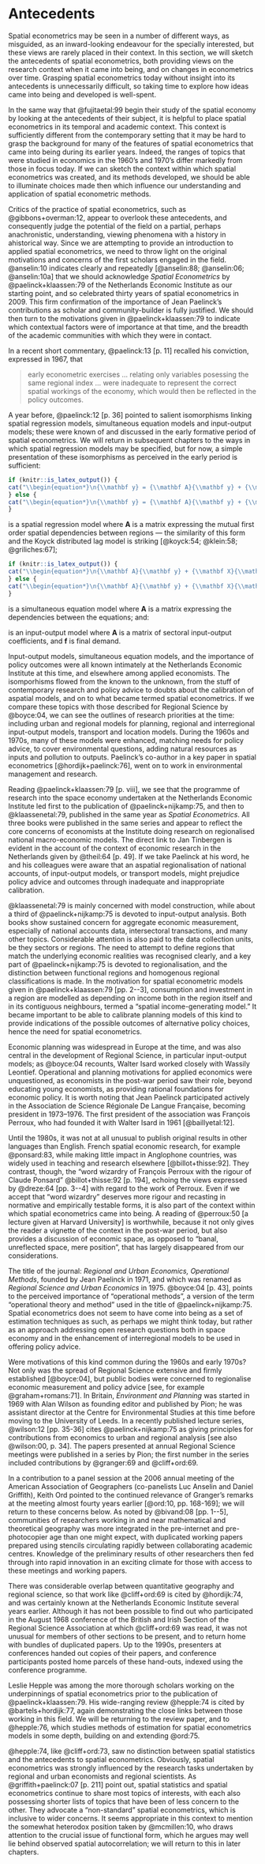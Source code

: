 # Antecedents {#sec-why-antecedents}

Spatial econometrics may be seen in a number of different ways, as misguided,
as an inward-looking endeavour for the specially interested, but these views 
are rarely placed in their context. In this section, we will
sketch the antecedents of spatial econometrics, both providing views
on the research context when it came into being, and on changes in
econometrics over time. Grasping spatial econometrics today without
insight into its antecedents is unnecessarily difficult, so taking time
to explore how ideas came into being and developed is well-spent. 
  \index{spatial econometrics!history of}

In the same way that @fujitaetal:99 begin their study of the
spatial economy by looking at the antecedents of their subject, it
is helpful to place spatial econometrics in its temporal and academic
context. This context is sufficiently different from the contemporary
setting that it may be hard to grasp the background for many of the
features of spatial econometrics that came into being during its earlier
years. Indeed, the ranges of topics that were studied in economics in
the 1960's and 1970's differ markedly from those in focus today. If we
can sketch the context within which spatial econometrics was created,
and its methods developed, we should be able to illuminate choices
made then which influence our understanding and application of spatial
econometric methods.
  \index{spatial econometrics}
  \index{space economy}

Critics of the practice of spatial econometrics, such as
@gibbons+overman:12, appear to overlook these antecedents, and
consequently judge the potential of the field on a partial, perhaps
anachronistic, understanding, viewing phenomena with a history in
ahistorical way. Since we are attempting to provide an introduction to
applied spatial econometrics, we need to throw light on the original
motivations and concerns of the first scholars engaged in the field.
@anselin:10 indicates clearly and repeatedly [@anselin:88;
@anselin:06; @anselin:10a] that we should acknowledge *Spatial
Econometrics* by @paelinck+klaassen:79 of the Netherlands Economic
Institute as our starting point, and so celebrated thirty years of
spatial econometrics in 2009. This firm confirmation of the importance
of Jean Paelinck's contributions as scholar and community-builder
is fully justified. We should then turn to the motivations given in
@paelinck+klaassen:79 to indicate which contextual factors were
of importance at that time, and the breadth of the academic communities
with which they were in contact.
  \index{spatial econometrics!history of}

In a recent short commentary, @paelinck:13 [p. 11] recalled his
conviction, expressed in 1967, that 

> early econometric exercises ...
relating only variables posessing the same regional index ... were
inadequate to represent the correct spatial workings of the economy,
which would then be reflected in the policy outcomes. 

A year before,
@paelinck:12 [p. 36] pointed to salient isomorphisms linking
spatial regression models, simultaneous equation models and input-output
models; these were known of and discussed in the early formative period
of spatial econometrics. We will return in subsequent chapters to the
ways in which spatial regression models may be specified, but for now,
a simple presentation of these isomorphisms as perceived in the early
period is sufficient:
  \index{spatial econometrics!history of}

```r
if (knitr::is_latex_output()) {
cat("\\begin{equation*}\n{\\mathbf y} = {\\mathbf A}{\\mathbf y} + {\\mathbf X}{\\mathbf b} + \\mbfvarepsilon\n\\end{equation*}\n")
} else {
cat("\\begin{equation*}\n{\\mathbf y} = {\\mathbf A}{\\mathbf y} + {\\mathbf X}{\\mathbf b} + {\\mathbf \\varepsilon}\\end{equation*}\n")
}
```
\noindent
is a spatial regression model where ${\mathbf A}$ is a matrix expressing
the mutual first order spatial dependencies between regions --- the
similarity of this form and the Koyck distributed lag model is striking
[@koyck:54; @klein:58; @griliches:67];
  \index{spatial regression model}
  \index{distributed lag model}

```r
if (knitr::is_latex_output()) {
cat("\\begin{equation*}\n{\\mathbf A}{\\mathbf y} + {\\mathbf X}{\\mathbf b} = \\mbfvarepsilon\n\\end{equation*}\n")
} else {
cat("\\begin{equation*}\n{\\mathbf A}{\\mathbf y} + {\\mathbf X}{\\mathbf b} = {\\mathbf \\varepsilon}\n\\end{equation*}\n")
}
```
\noindent
is a simultaneous equation model where ${\mathbf A}$ is a matrix expressing the dependencies between the equations; and:
  \index{simultaneous equation model}

\begin{equation*}
{\mathbf y} = {\mathbf A}{\mathbf y} + {\mathbf f}
\end{equation*}
\noindent
is an input-output model where ${\mathbf A}$ is a matrix of sectoral 
input-output coefficients, and ${\mathbf f}$ is final demand.
  \index{input-output model}

Input-output models, simultaneous equation models, and the importance of
policy outcomes were all known intimately at the Netherlands Economic
Institute at this time, and elsewhere among applied economists. The
isomporhisms flowed from the known to the unknown, from the stuff of
contemporary research and policy advice to doubts about the calibration
of aspatial models, and on to what became termed spatial econometrics. If
we compare these topics with those described for Regional Science by
@boyce:04, we can see the outlines of research priorities at the
time: including urban and regional models for planning, regional and
interregional input-output models, transport and location models. During
the 1960s and 1970s, many of these models were enhanced, matching needs
for policy advice, to cover environmental questions, adding natural
resources as inputs and pollution to outputs. Paelinck's co-author in a
key paper in spatial econometrics [@hordijk+paelinck:76], went on
to work in environmental management and research.
  \index{Regional Science}
  \index{spatial econometrics!history of}

Reading @paelinck+klaassen:79 [p. viii], we see that the programme
of research into the space economy undertaken at the Netherlands Economic
Institute led first to the publication of @paelinck+nijkamp:75,
and then to @klaassenetal:79, published in the same year as
*Spatial Econometrics*. All three books were published in the
same series and appear to reflect the core concerns of economists at
the Institute doing research on regionalised national macro-economic
models. The direct link to Jan Tinbergen is evident in the account
of the context of economic research in the Netherlands given by
@theil:64 [p. 49]. If we take Paelinck at his word, he and
his colleagues were aware that an aspatial regionalisation of national
accounts, of input-output models, or transport models, might prejudice
policy advice and outcomes through inadequate and inappropriate
calibration.
  \index{Regional Science}
  \index{spatial econometrics!history of}

@klaassenetal:79 is mainly concerned with model construction, while
about a third of @paelinck+nijkamp:75 is devoted to input-output
analysis. Both books show sustained concern for aggregate economic measurement,
especially of national accounts data, intersectoral transactions, and many
other topics. Considerable attention is also paid to the data collection
units, be they sectors or regions.  The need to attempt to define regions
that match the underlying economic realities was recognised clearly, and
a key part of @paelinck+nijkamp:75 is devoted to regionalisation,
and the distinction between functional regions and homogenous regional
classifications is made. In the motivation for spatial econometric
models given in @paelinck+klaassen:79 [pp. 2--3], consumption
and investment in a region are modelled as depending on income both in
the region itself and in its contiguous neighbours, termed a "spatial
income-generating model." It became important to be able to calibrate
planning models of this kind to provide indications of the possible
outcomes of alternative policy choices, hence the need for spatial
econometrics.
  \index{Regional Science}
  \index{spatial econometrics!history of}
  \index{regionalisation}
  \index{functional region}

Economic planning was widespread in Europe at the time, and was also
central in the development of Regional Science, in particular input-output
models; as @boyce:04 recounts, Walter Isard worked closely with
Wassily Leontief. Operational and planning motivations for applied
economics were unquestioned, as economists in the post-war period saw
their role, beyond educating young economists, as providing rational
foundations for economic policy. It is worth noting that Jean Paelinck
participated actively in the Association de Science Régionale De Langue
Française, becoming president in 1973--1976. The first president of
the association was François Perroux, who had founded it with Walter
Isard in 1961 [@baillyetal:12].
  \index{input-output model}
  \index{Regional Science}

Until the 1980s, it was not at all unusual to publish original
results in other languages than English. French spatial economic
research, for example @ponsard:83, while making little impact
in Anglophone countries, was widely used in teaching and research
elsewhere [@billot+thisse:92]. They contrast, though, the "word
wizardry of François Perroux with the rigour of Claude Ponsard"
@billot+thisse:92 [p. 194], echoing the views expressed by
@dreze:64 [pp. 3--4] with regard to the work of Perroux. Even
if we accept that "word wizardry" deserves more rigour and recasting
in normative and empirically testable forms, it is also part of the
context within which spatial econometrics came into being. A reading of
@perroux:50 [a lecture given at Harvard University] is worthwhile,
because it not only gives the reader a vignette of the context in
the post-war period, but also provides a discussion of economic space,
as opposed to "banal, unreflected space, mere position", that has
largely disappeared from our considerations.
  \index{Regional Science}
  \index{space economy}

The title of the journal: *Regional and Urban Economics,
Operational Methods*, founded by Jean Paelinck in 1971, and which
was renamed as *Regional Science and Urban Economics* in 1975.
@boyce:04 [p. 43], points to the perceived importance of
"operational methods", a version of the term "operational theory
and method" used in the title of @paelinck+nijkamp:75. Spatial
econometrics does not seem to have come into being as a set of estimation
techniques as such, as perhaps we might think today, but rather as
an approach addressing open research questions both in space economy
and in the enhancement of interregional models to be used in offering
policy advice.
  \index{Regional Science}
  \index{spatial econometrics!history of}

Were motivations of this kind common during the 1960s and early
1970s? Not only was the spread of Regional Science extensive and
firmly established [@boyce:04], but public bodies were concerned
to regionalise economic measurement and policy advice [see,
for example @graham+romans:71]. In Britain, *Environment
and Planning* was started in 1969 with Alan Wilson as founding
editor and published by Pion; he was assistant director at the
Centre for Environmental Studies at this time before moving to
the University of Leeds. In a recently published lecture series,
@wilson:12 [pp. 35-36] cites @paelinck+nijkamp:75 as
giving principles for contributions from economics to urban and regional
analysis [see also @wilson:00, p. 34].  The papers presented at
annual Regional Science meetings were published in a series by Pion; the
first number in the series included contributions by @granger:69
and @cliff+ord:69.
  \index{Regional Science}
  \index{spatial econometrics!history of}
  \index{economic measurement}

In a contribution to a panel session at the 2006 annual meeting of
the American Association of Geographers (co-panelists Luc Anselin
and Daniel Griffith), Keith Ord pointed to the continued relevance
of Granger's remarks at the meeting almost fourty years earlier
[@ord:10, pp. 168-169]; we will return to these concerns below. As
noted by @bivand:08 [pp. 1--5], communities of researchers working
in and near mathematical and theoretical geography was more integrated
in the pre-internet and pre-photocopier age than one might expect, with
duplicated working papers prepared using stencils circulating rapidly
between collaborating academic centres. Knowledge of the preliminary
results of other researchers then fed through into rapid innovation
in an exciting climate for those with access to these meetings and
working papers.

There was considerable overlap between quantitative geography and
regional science, so that work like @cliff+ord:69 is cited by
@hordijk:74, and was certainly known at the Netherlands Economic
Institute several years earlier. Although it has not been possible
to find out who participated in the August 1968 conference of the
British and Irish Section of the Regional Science Association at which
@cliff+ord:69 was read, it was not unusual for members of other
sections to be present, and to return home with bundles of duplicated
papers. Up to the 1990s, presenters at conferences handed out copies of
their papers, and conference participants posted home parcels of these
hand-outs, indexed using the conference programme.
  \index{Regional Science}
  \index{quantitative geography}

Leslie Hepple was among the more thorough scholars working on the
underpinnings of spatial econometrics prior to the publication of
@paelinck+klaassen:79. His wide-ranging review @hepple:74
is cited by @bartels+hordijk:77, again demonstrating the close
links between those working in this field. We will be returning to
the review paper, and to @hepple:76, which studies methods of
estimation for spatial econometrics models in some depth, building on
and extending @ord:75.
  \index{Regional Science}
  \index{spatial econometrics!history of}
  \index{quantitative geography}

@hepple:74, like @cliff+ord:73, saw no distinction between
spatial statistics and the antecedents to spatial econometrics. Obviously,
spatial econometrics was strongly influenced by the research tasks
undertaken by regional and urban economists and regional scientists. As
@griffith+paelinck:07 [p. 211] point out, spatial statistics and
spatial econometrics continue to share most topics of interests, with each
also possessing shorter lists of topics that have been of less concern to
the other. They advocate a "non-standard" spatial econometrics, which
is inclusive to wider concerns. It seems appropriate in this context to
mention the somewhat heterodox position taken by @mcmillen:10,
who draws attention to the crucial issue of functional form, which he
argues may well lie behind observed spatial autocorrelation; we will
return to this in later chapters.
  \index{spatial econometrics!history of}
  \index{spatial statistics}


